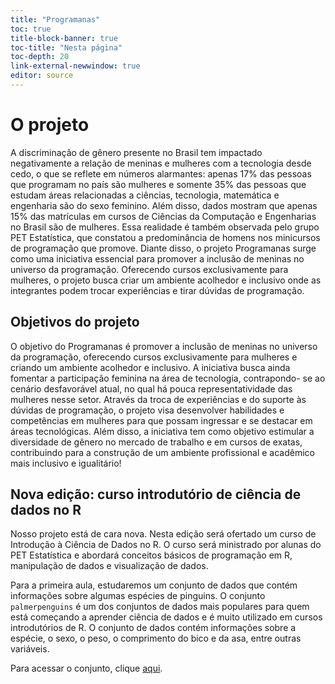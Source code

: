 ```yaml
---
title: "Programanas"
toc: true
title-block-banner: true
toc-title: "Nesta página"
toc-depth: 20
link-external-newwindow: true
editor: source
---
```


# O projeto

A discriminação de gênero presente no Brasil tem impactado negativamente a relação de meninas e mulheres com a tecnologia desde cedo, o que se reflete em números alarmantes: apenas 17% das pessoas que programam no país são mulheres e somente 35% das pessoas que estudam áreas relacionadas a ciências, tecnologia, matemática e engenharia são do sexo feminino. Além disso, dados mostram que apenas 15% das matrículas em cursos de Ciências da Computação e Engenharias no Brasil são de mulheres. Essa realidade é também observada pelo grupo PET Estatística, que constatou a predominância de homens nos minicursos de programação que promove. Diante disso, o projeto Programanas surge como uma iniciativa essencial para promover a inclusão de meninas no universo da programação. Oferecendo cursos exclusivamente para mulheres, o projeto busca criar um ambiente acolhedor e inclusivo onde as integrantes podem trocar experiências e tirar dúvidas de programação.

## Objetivos do projeto

O objetivo do Programanas é promover a inclusão de meninas no universo da programação, oferecendo cursos exclusivamente para mulheres e criando um ambiente acolhedor e inclusivo. A iniciativa busca ainda fomentar a participação feminina na área de tecnologia, contrapondo- se ao cenário desfavorável atual, no qual há pouca representatividade das mulheres nesse setor. Através da troca de experiências e do suporte às dúvidas de programação, o projeto visa desenvolver habilidades e competências em mulheres para que possam ingressar e se destacar em áreas tecnológicas. Além disso, a iniciativa tem como objetivo estimular a diversidade de gênero no mercado de trabalho e em cursos de exatas, contribuindo para a construção de um ambiente profissional e acadêmico mais inclusivo e igualitário!

## Nova edição: curso introdutório de ciência de dados no R

Nosso projeto está de cara nova. Nesta edição será ofertado um curso de Introdução à Ciência de Dados no R. O curso será ministrado por alunas do PET Estatística e abordará conceitos básicos de programação em R, manipulação de dados e visualização de dados.

Para a primeira aula, estudaremos um conjunto de dados que contém informações sobre algumas espécies de pinguins. O conjunto `palmerpenguins` é um dos conjuntos de dados mais populares para quem está começando a aprender ciência de dados e é muito utilizado em cursos introdutórios de R. O conjunto de dados contém informações sobre a espécie, o sexo, o peso, o comprimento do bico e da asa, entre outras variáveis. 

Para acessar o conjunto, clique [aqui](https://drive.google.com/file/d/1aBFkO4nPSoUedt6Fsg90oEz5UY52f5NT/view?usp=sharing).